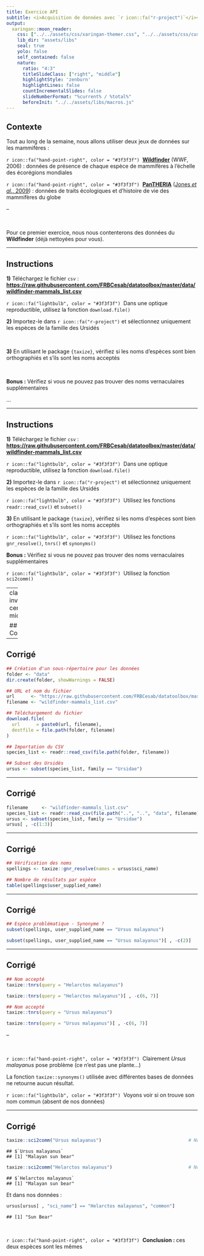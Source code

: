 ```yaml
---
title: Exercice API
subtitle: <i>Acquisition de données avec `r icon::fa("r-project")`</i><br /><br /><br /><br />
output:
  xaringan::moon_reader:
    css: ["../../assets/css/xaringan-themer.css", "../../assets/css/custom.css"]
    lib_dir: "assets/libs"
    seal: true
    yolo: false
    self_contained: false
    nature:
      ratio: "4:3"
      titleSlideClass: ["right", "middle"]
      highlightStyle: 'zenburn'
      highlightLines: false
      countIncrementalSlides: false
      slideNumberFormat: "%current% / %total%"
      beforeInit: "../../assets/libs/macros.js"
---
```


## Contexte

Tout au long de la semaine, nous allons utiliser deux jeux de données sur les mammifères :

`r icon::fa("hand-point-right", color = "#3f3f3f")` &nbsp;[**Wildfinder**](https://www.worldwildlife.org/WildFinder) (WWF, 2006) : données de présence de chaque espèce de mammifères à l'échelle des écorégions mondiales

`r icon::fa("hand-point-right", color = "#3f3f3f")` &nbsp;[**PanTHERIA**](http://esapubs.org/archive/ecol/E090/184/) ([Jones _et al._, 2009](https://esajournals.onlinelibrary.wiley.com/doi/abs/10.1890/08-1494.1)) : données de traits écologiques et d'histoire de vie des mammifères du globe

--

<br />

Pour ce premier exercice, nous nous contenterons des données du **Wildfinder** (déjà nettoyées pour vous).



---

## Instructions

**1)** Téléchargez le fichier `csv` : [**https://raw.githubusercontent.com/FRBCesab/datatoolbox/master/data/wildfinder-mammals_list.csv**](https://raw.githubusercontent.com/FRBCesab/datatoolbox/master/data/wildfinder-mammals_list.csv)

`r icon::fa("lightbulb", color = "#3f3f3f")` &nbsp;Dans une optique reproductible, utilisez la fonction `download.file()`


**2)** Importez-le dans `r icon::fa("r-project")` et sélectionnez uniquement les espèces de la famille des Ursidés

<br />

**3)** En utilisant le package `{taxize}`, vérifiez si les noms d'espèces sont bien orthographiés et s'ils sont les noms acceptés

<br />

**Bonus :** Vérifiez si vous ne pouvez pas trouver des noms vernaculaires supplémentaires

...

---

## Instructions

**1)** Téléchargez le fichier `csv` : [**https://raw.githubusercontent.com/FRBCesab/datatoolbox/master/data/wildfinder-mammals_list.csv**](https://raw.githubusercontent.com/FRBCesab/datatoolbox/master/data/wildfinder-mammals_list.csv)

`r icon::fa("lightbulb", color = "#3f3f3f")` &nbsp;Dans une optique reproductible, utilisez la fonction `download.file()`


**2)** Importez-le dans `r icon::fa("r-project")` et sélectionnez uniquement les espèces de la famille des Ursidés

`r icon::fa("lightbulb", color = "#3f3f3f")` &nbsp;Utilisez les fonctions `readr::read_csv()` et `subset()`


**3)** En utilisant le package `{taxize}`, vérifiez si les noms d'espèces sont bien orthographiés et s'ils sont les noms acceptés

`r icon::fa("lightbulb", color = "#3f3f3f")` &nbsp;Utilisez les fonctions `gnr_resolve()`, `tnrs()` et `synonyms()`

**Bonus :** Vérifiez si vous ne pouvez pas trouver des noms vernaculaires supplémentaires

`r icon::fa("lightbulb", color = "#3f3f3f")` &nbsp;Utilisez la fonction `sci2comm()`


---
class: inverse, center, middle

## Correction


---

## Corrigé

```r
## Création d'un sous-répertoire pour les données
folder <- "data"
dir.create(folder, showWarnings = FALSE)

## URL et nom du fichier
url      <- "https://raw.githubusercontent.com/FRBCesab/datatoolbox/master/data/"
filename <- "wildfinder-mammals_list.csv"

## Téléchargement du fichier
download.file(
  url      = paste0(url, filename),
  destfile = file.path(folder, filename)
)

## Importation du CSV
species_list <- readr::read_csv(file.path(folder, filename))

## Subset des Ursidés
ursus <- subset(species_list, family == "Ursidae")
```

---

## Corrigé

```r
filename     <- "wildfinder-mammals_list.csv"
species_list <- readr::read_csv(file.path("..", "..", "data", filename))
ursus <- subset(species_list, family == "Ursidae")
ursus[ , -c(1:3)]
```



---

## Corrigé

```r
## Vérification des noms
spellings <- taxize::gnr_resolve(names = ursus$sci_name)

## Nombre de résultats par espèce
table(spellings$user_supplied_name)
```


---

## Corrigé

```r
## Espèce problématique - Synonyme ?
subset(spellings, user_supplied_name == "Ursus malayanus")
```

```r
subset(spellings, user_supplied_name == "Ursus malayanus")[ , -c(2)]
```



---

## Corrigé

```r
## Nom accepté
taxize::tnrs(query = "Helarctos malayanus")
```

```r
taxize::tnrs(query = "Helarctos malayanus")[ , -c(6, 7)]
```

```r
## Nom accepté
taxize::tnrs(query = "Ursus malayanus")
```

```r
taxize::tnrs(query = "Ursus malayanus")[ , -c(6, 7)]
```

--

<br />

`r icon::fa("hand-point-right", color = "#3f3f3f")` &nbsp;Clairement _Ursus malayanus_ pose problème (ce n'est pas une plante...)

La fonction `taxize::synonyms()` utilisée avec différentes bases de données ne retourne
aucun résultat.

`r icon::fa("lightbulb", color = "#3f3f3f")` &nbsp;Voyons voir si on trouve son nom commun (absent de nos données)



---

## Corrigé

```r
taxize::sci2comm("Ursus malayanus")                                # Noms communs
```
```
## $`Ursus malayanus`
## [1] "Malayan sun bear"
```

```r
taxize::sci2comm("Helarctos malayanus")                            # Noms communs
```

```
## $`Helarctos malayanus`
## [1] "Malayan sun bear"
```

Et dans nos données :

```r
ursus[ursus[ , "sci_name"] == "Helarctos malayanus", "common"]
```

```
## [1] "Sun Bear"
```



<br />

`r icon::fa("hand-point-right", color = "#3f3f3f")` &nbsp;**Conclusion : ** ces deux espèces sont les mêmes
